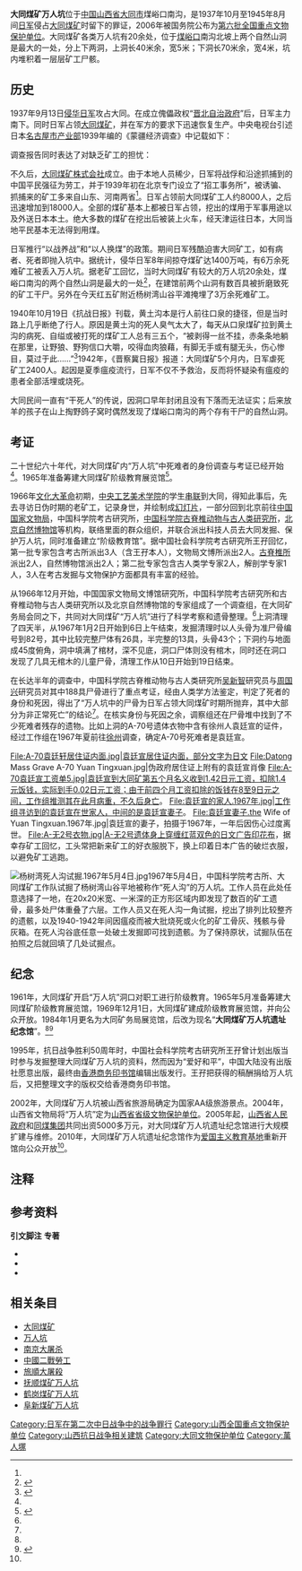 {{文物保护单位
| 级别 = 全国
| 图片 = 大同煤矿万人坑上洞入口.1966年12月前.jpg
| 名称 = 大同煤矿万人坑
| 编号 = 6－905
| 分类 = 近现代重要史迹及代表性建筑
| 时代 = 1937～1945年
| 所在 = [[山西省|山西省]][[大同市|大同市]]
| 登录 = 2006年
| Cat = 山西全国重点文物保护单位
}}
'''大同煤矿万人坑'''位于[[中国|中国]][[山西省|山西省]][[大同市|大同市]]煤峪口南沟，是1937年10月至1945年8月间[[日军|日军]]侵占[[大同煤矿|大同煤矿]]时留下的罪证，2006年被国务院公布为[[第六批全国重点文物保护单位|第六批全国重点文物保护单位]]。大同煤矿各类万人坑有20余处，位于[[煤峪口|煤峪口]]南沟北坡上两个自然山洞是最大的一处，分上下两洞，上洞长40米余，宽5米；下洞长70米余，宽4米，坑内堆积着一层层矿工尸骸{{Sfn|李秉刚|2005}}{{Sfn|中国社会科学院考古研究所|2014|p=4}}。

==历史==
1937年9月13日[[侵华日军|侵华日军]]攻占大同。在成立傀儡政权“[[晋北自治政府|晋北自治政府]]”后，日军主力南下。同时日军占领[[大同煤礦|大同煤矿]]，并在军方的要求下迅速恢复生产{{Sfn|李秉刚|2005}}。中央电视台引述日本[[名古屋市政府|名古屋市产业部]]1939年编的《蒙疆经济调查》中记载如下：

{{Quote|text=最引人注目的是埋藏有120亿吨的大同煤矿……调查团一行有幸进行了现地视察，都是高出一等的优秀烟煤。
# [[礦井|矿井]]内的涌水极少；
# 顶板岩石非常坚硬，坑木等仅用日本内地矿井的二成即可；
# 恶性瓦斯几乎没有；
# 煤矿的断层、皱曲少；
# 煤层的倾斜极缓。
|sign=名古屋市产业部|source=1939年编《蒙疆经济调查》}}

调查报告同时表达了对缺乏矿工的担忧：

{{Quote|text=现在使用劳工每日平均5000人，实行三班八小时制，平均支付工资0.65元，但劳工主要是使用当地的兼营农业的人员，农忙期就锐减，据说为了募集劳工是当局最为头疼的事。
|sign=名古屋市产业部|source=1939年编《蒙疆经济调查》<ref name="tsfx2005-182">{{Cite web|title=大同煤矿“万人坑”揭密 (中) （探索·发现 2005-182）|url=http://www.cctv.com/program/tsfx/20050923/100608.shtml|accessdate=2021-04-17|date=2005-09-23|work=[[探索·发现|探索·发现]]|publisher=中国中央电视台|editor=红立|archive-date=2021-04-17|archive-url=https://web.archive.org/web/20210417075857/http://www.cctv.com/program/tsfx/20050923/100608.shtml|dead-url=no}}</ref>}}

不久后，[[大同煤矿株式会社|大同煤矿株式会社]]成立。由于本地人员稀少，日军将战俘和沿途抓捕到的中国平民强征为劳工，并于1939年初在北京专门设立了“招工事务所”，被诱骗、抓捕来的矿工多来自山东、河南两省<ref name="tsfx2005-182" />。日军占领前大同煤矿工人约8000人，之后迅速增加到18000人。全部的煤矿基本上都被日军占领，挖出的煤用于军事用途以及外送日本本土。绝大多数的煤矿在挖出后被装上火车，经天津运往日本，大同当地平民基本无法得到用煤{{Sfn|李秉刚|2005}}{{Sfn|中国社会科学院考古研究所|2014|p=4}}。

日军推行“以战养战”和“以人换煤”的政策。期间日军残酷迫害大同矿工，如有病者、死者即抛入坑中。据统计，侵华日军8年间掠夺煤矿达1400万吨，有6万余死难矿工被丢入万人坑。据老矿工回忆，当时大同煤矿有较大的万人坑20余处，煤峪口南沟的两个自然山洞是最大的一处<ref name="jng">{{cite web | title =大同煤矿“万人坑”遗址纪念馆落成开馆 | url =http://archive.wenming.cn/hsly/2010-09/19/content_20946680.htm | author =中国文明网 | accessdate =2011-07-16 | archive-date =2020-12-14 | archive-url =https://web.archive.org/web/20201214035642/http://archive.wenming.cn/hsly/2010-09/19/content_20946680.htm | dead-url =no }}</ref>，在建馆前两个山洞有数百具被折磨致死的矿工干尸。另外在今天红五矿附近杨树湾山谷平滩掩埋了3万余死难矿工。{{Sfn|中国社会科学院考古研究所|2014|p=3}}

1940年10月19日《抗战日报》刊载，黄土沟本是行人前往口泉的捷径，但是当时路上几乎断绝了行人。原因是黄土沟的死人臭气太大了，每天从口泉煤矿拉到黄土沟的病死、自缢或被打死的煤矿工人总有三五个，“被剥得一丝不挂，赤条条地躺在那里，让野狼、野狗信口大嚼，咬得血肉狼藉，有脚无手或有腿无头，伤心惨目，莫过于此……”<ref>{{Cite web|title=探访大同煤矿“万人坑” - 二战中国劳工|url=http://www.krzzjn.com/html/95422.html|accessdate=2021-04-17|date=2019-05-09|publisher=山西新闻网|via=抗日战争纪念网|archive-date=2021-04-18|archive-url=https://web.archive.org/web/20210418200751/http://www.krzzjn.com/html/95422.html|dead-url=no}}</ref>1942年，《晋察冀日报》报道：大同煤矿5个月内，日军虐死矿工2400人。起因是夏季瘟疫流行，日军不仅不予救治，反而将怀疑染有瘟疫的患者全部活埋或烧死{{Sfn|大同煤矿“万人坑”二战历史研究会|2010}}。

大同民间一直有“干死人”的传说，因洞口早年封闭且没有下落而无法证实；后来放羊的孩子在山上掏野鸽子窝时偶然发现了煤峪口南沟的两个存有干尸的自然山洞。{{Sfn|中国社会科学院考古研究所|2014|pp=3-4}}

==考证==
二十世纪六十年代，对大同煤矿内“万人坑”中死难者的身份调查与考证已经开始<ref name="jng"/>。1965年准备筹建大同煤矿阶级教育展览馆<ref>{{Cite web|title=传承抗战精神，凝聚磅礴力量！探访大同煤矿“万人坑”遗址纪念馆|url=https://www.thepaper.cn/newsDetail_forward_12199409|accessdate=2021-04-16|date=2021-04-14|work=www.thepaper.cn|archive-date=2021-04-18|archive-url=https://web.archive.org/web/20210418235110/https://www.thepaper.cn/newsDetail_forward_12199409|dead-url=no}}</ref>。

1966年[[文化大革命|文化大革命]]初期，[[中央工艺美术学院|中央工艺美术学院]]的学生[[全国大串连|串联]]到大同，得知此事后，先去寻访日伪时期的老矿工，记录身世，并绘制成[[幻燈機#幻灯片|幻灯片]]，一部分回到北京前往[[中国国家文物局|中国国家文物局]]，中国科学院考古研究所{{NoteTag|今[[中国社会科学院考古研究所|中国社会科学院考古研究所]]}}，[[中国科学院古脊椎动物与古人类研究所|中国科学院古脊椎动物与古人类研究所]]，[[北京自然博物馆|北京自然博物馆]]等机构，联络里面的群众组织，并联合派出科技人员去大同发掘、保护万人坑，同时准备建立“阶级教育馆”。据中国社会科学院考古研究所王孖回忆，第一批专家包含考古所派出3人（含王孖本人），文物局文博所派出2人。[[中国科学院古脊椎动物与古人类研究所|古脊椎所]]派出2人，自然博物馆派出2人；第二批专家包含古人类学专家2人，解剖学专家1人，3人在考古发掘与文物保护方面都具有丰富的经验。{{Sfn|中国社会科学院考古研究所|2014|p=4}}

从1966年12月开始，中国国家文物局文博馆研究所，中国科学院考古研究所和古脊椎动物与古人类研究所以及北京自然博物馆的专家组成了一个调查组，在大同矿务局会同之下，共同对大同煤矿“万人坑”进行了科学考察和遗骨整理。<ref name="jng" />上洞清理了四天半，从1967年1月2日开始到6日上午结束，发掘清理时以人头骨为准尸骨编号到82号，其中比较完整尸体有26具，半完整的13具，头骨43个；下洞约与地面成45度俯角，洞中填满了棺材，深不见底，洞口尸体则没有棺木，同时还在洞口发现了几具无棺木的儿童尸骨，清理工作从10日开始到19日结束。{{Sfn|中国社会科学院考古研究所|2014|pp=27-33|loc=§2.1 万人坑清理内容简述}}

在长达半年的调查中，中国科学院古脊椎动物与古人类研究所[[吴新智|吴新智]]研究员与[[周国兴|周国兴]]研究员对其中188具尸骨进行了重点考证{{NoteTag|根据1967年5月22日二人编写的统计表，重点考证的尸骨含上洞87具，下洞101具；另外上洞有6具、下洞有5具尸骨由于无法估计年龄没有计入；下洞还有一具尸骨没有清理。{{Sfn|中国社会科学院考古研究所|2014|p=113|loc=§2.6 尸骨年龄估计}}}}，经由人类学方法鉴定，判定了死者的身份和死因，得出了“万人坑中的尸骨为日军占领大同煤矿时期所抛弃，其中大部分为非正常死亡”的结论<ref name="jng" />。在核实身份与死因之余，调察组还在尸骨堆中找到了不少死难者残存的遗物。比如上洞的A-70号遗体衣物中含有徐州人袁廷宣的证件，经过工作组在1967年夏前往[[徐州市|徐州]]调查，确定A-70号死难者是袁廷宣。{{Sfn|中国社会科学院考古研究所|2014|pp=90-93}}

<gallery widths="150" heights="150">
File:A-70袁廷轩居住证内面.jpg|袁廷宣居住证内面，部分文字为日文
File:Datong Mass Grave A-70 Yuan Tingxuan.jpg|伪政府居住证上附有的袁廷宣肖像
File:A-70袁廷宣工资单5.jpg|袁廷宣到大同矿第五个月名义收到1.42日元工资，扣除1.4元饭钱，实际到手0.02日元工资；由于前四个月工资扣除的饭钱在8至9日元之间，工作组推测其在此月病重，不久后身亡。
File:袁廷宣的家人.1967年.jpg|工作组寻访到的袁廷宣在世家人，中间的是袁廷宣妻子。
File:袁廷宣妻子.the Wife of Yuan Tingxuan.1967年.jpg|袁廷宣的妻子，拍摄于1967年，一年后因伤心过度离世。{{Sfn|中国社会科学院考古研究所|2014|pp=90-93}}
File:A-无2号衣物.jpg|A-无2号遗体身上穿缠红蓝双色的日文广告印花布{{Sfn|中国社会科学院考古研究所|2014|p=94}}，据幸存矿工回忆，工头常把新来矿工的好衣服脱下，换上印着日本广告的破烂衣服，以避免矿工逃跑{{Sfn|中国社会科学院考古研究所|2014|p=4}}。  
</gallery>

[[File:杨树湾死人沟试掘.1967年5月4日.jpg|thumb]]1967年5月4日，中国科学院考古所、大同煤矿工作队试掘了杨树湾山谷平地被称作“死人沟”的万人坑。工作人员在此处任意选择了一地，在20x20米宽、一米深的正方形区域内即发现了数百的矿工遗骨，最多处尸体重叠了六层。工作人员又在死人沟一角试掘，挖出了排列比较整齐的遗骸，以及1940-1942年间因瘟疫而被大批烧死或火化的矿工骨灰、残骸与骨灰箱。在死人沟谷底任意一处破土发掘即可找到遗骸。为了保持原状，试掘队伍在拍照之后就回填了几处试掘点。{{Sfn|中国社会科学院考古研究所|2014|pp=4,8}}

== 纪念 ==
1961年，大同煤矿开启“万人坑”洞口对职工进行阶级教育。1965年5月准备筹建大同煤矿阶级教育展览馆，1969年12月1日，大同煤矿建成阶级教育展览馆，并向公众开放。1984年1月更名为大同矿务局展览馆，后改为现名“'''大同煤矿万人坑遗址纪念馆'''”。<ref name="jng" /><ref>{{Cite journal|title=全国爱国主义教育基地——山西篇(十一)|author=大同煤矿“万人坑”展览馆|url=http://www.cqvip.com/Main/Detail.aspx?id=23363583|journal=党史文汇|issue=12|year=2006|page=3|access-date=2021-04-18|archive-date=2021-04-18|archive-url=https://web.archive.org/web/20210418073238/http://www.cqvip.com/Main/Detail.aspx?id=23363583|dead-url=no}}</ref>

1995年，抗日战争胜利50周年时，中国社会科学院考古研究所王孖曾计划出版当时参与发掘整理大同煤矿万人坑的资料，然而因为“爱好和平”，中国大陆没有出版社愿意出版，最终由[[香港商务印书馆|香港商务印书馆]]编辑出版发行。王孖把获得的稿酬捐给万人坑后，又把整理文字的版权交给香港商务印书馆。{{Sfn|中国社会科学院考古研究所|2014|loc=§1 序言}}

2002年，大同煤矿万人坑被山西省旅游局确定为国家AA级旅游景点。2004年，山西省文物局将“万人坑”定为[[山西省文物保护单位|山西省省级文物保护单位]]。2005年起，[[山西省人民政府|山西省人民政府]]和[[同煤集团|同煤集团]]共同出资5000多万元，对大同煤矿万人坑遗址纪念馆进行大规模扩建与维修。2010年，大同煤矿万人坑遗址纪念馆作为[[爱国主义教育基地|爱国主义教育基地]]重新开馆向公众开放<ref name="jng" />。

==注释==
{{NoteFoot}}

==参考资料==
'''引文脚注'''
{{Reflist|2}}
'''专著'''
* {{Cite book |url=https://www.worldcat.org/oclc/61808626 |title=万人坑：千万冤魂在呼唤 |last=李秉刚 |date=2005 |publisher=中华书局 |year=2005 |isbn=7-101-04738-6 |location=北京市 |oclc=61808626 |ref=harv}}
* {{Cite book |url=https://www.worldcat.org/oclc/919452981 |title=山西大同万人坑发掘记事：日军侵华罪证 |date=2014 |isbn=978-7-5470-3439-2 |location=[[沈阳市|沈阳市]] |publisher=万卷出版公司 |oclc=919452981 |author =中国社会科学院考古研究所 |authorlink=中国社会科学院考古研究所 |ref=harv}}
* {{Cite book |url=https://www.worldcat.org/oclc/705984234 |title=大同煤矿“万人坑”实录 |editor=大同煤矿“万人坑”二战历史研究会 |date=2010 |publisher=中共党史出版社 |year=2010 |isbn=978-7-5098-0842-9 |location=[[北京市|北京市]] |oclc=705984234 |ref=harv}}

== 相关条目 ==
{{Commonscat|Datong Mass Grave}}
{{Portal|山西|能源|第二次世界大战|人权}}
* [[大同煤矿|大同煤矿]]
* [[万人坑|万人坑]]
* [[南京大屠杀|南京大屠杀]]
* [[中國二戰勞工|中國二戰勞工]]
* [[旅順大屠殺|旅順大屠殺]]
* [[抚顺煤矿万人坑|抚顺煤矿万人坑]]
* [[鹤岗煤矿万人坑|鹤岗煤矿万人坑]]
* [[阜新煤矿万人坑|阜新煤矿万人坑]]

{{山西全国重点文物保护单位}}
{{中国抗日战争}}
[[Category:日军在第二次中日战争中的战争罪行|Category:日军在第二次中日战争中的战争罪行]]
[[Category:山西全国重点文物保护单位|Category:山西全国重点文物保护单位]]
[[Category:山西抗日战争相关建筑|Category:山西抗日战争相关建筑]]
[[Category:大同文物保护单位|Category:大同文物保护单位]]
[[Category:萬人塚|Category:萬人塚]]